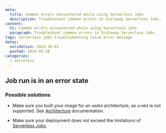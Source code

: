 ```yaml
---
meta:
  title: Common errors encountered while using Serverless Jobs
  description: Troubleshoot common errors in Scaleway Serverless Jobs.
content:
  h1: Common errors encountered while using Serverless Jobs
  paragraph: Troubleshoot common errors in Scaleway Serverless Jobs.
tags: serverless jobs troubleshooting issue error message
dates:
  validation: 2024-10-03
  posted: 2024-03-28
categories:
  - serveless
---
```


## Job run is in an error state

### Possible solutions

- Make sure you built your image for an `amd64` architecture, as `arm64` is not supported. See [Architecture](/serverless/jobs/reference-content/jobs-limitations/#Architecture) documentation.

- Make sure your deployment does not exceed the limitations of [Serverless Jobs](/serverless/jobs/reference-content/jobs-limitations/).
